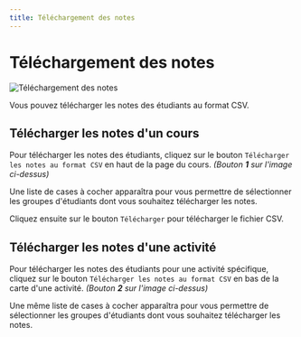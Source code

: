 ```yaml
---
title: Téléchargement des notes
---
```



# Téléchargement des notes

![Téléchargement des notes](../../../public/screens/courses/grades-csv.png)

Vous pouvez télécharger les notes des étudiants au format CSV.

## Télécharger les notes d'un cours

Pour télécharger les notes des étudiants, cliquez sur le bouton `Télécharger les notes au format CSV` en haut de la page du cours. *(Bouton **1** sur l'image ci-dessus)*

Une liste de cases à cocher apparaîtra pour vous permettre de sélectionner les groupes d'étudiants dont vous souhaitez télécharger les notes.

Cliquez ensuite sur le bouton `Télécharger` pour télécharger le fichier CSV.

## Télécharger les notes d'une activité

Pour télécharger les notes des étudiants pour une activité spécifique, cliquez sur le bouton `Télécharger les notes au format CSV` en bas de la carte d'une activité. *(Bouton **2** sur l'image ci-dessus)*

Une même liste de cases à cocher apparaîtra pour vous permettre de sélectionner les groupes d'étudiants dont vous souhaitez télécharger les notes.
